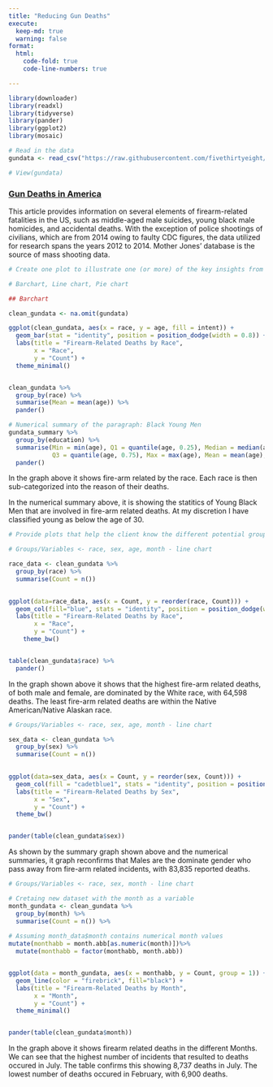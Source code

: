 ---
title: "Reducing Gun Deaths"
execute:
  keep-md: true
  warning: false
format:
  html:
    code-fold: true
    code-line-numbers: true

---

```{r, message=FALSE, warning=FALSE}
library(downloader)
library(readxl)
library(tidyverse)
library(pander)
library(ggplot2)
library(mosaic)

# Read in the data 
gundata <- read_csv("https://raw.githubusercontent.com/fivethirtyeight/guns-data/master/full_data.csv")

# View(gundata)
```

### <a href="javascript:showhide('uniquename')">Gun Deaths in America <span style="font-size:8pt;"></span></a>


This article provides information on several elements of firearm-related fatalities in the US, such as middle-aged male suicides, young black male homicides, and accidental deaths. With the exception of police shootings of civilians, which are from 2014 owing to faulty CDC figures, the data utilized for research spans the years 2012 to 2014. Mother Jones' database is the source of mass shooting data.

```{r}
# Create one plot to illustrate one (or more) of the key insights from your summary

# Barchart, Line chart, Pie chart

## Barchart

clean_gundata <- na.omit(gundata)

ggplot(clean_gundata, aes(x = race, y = age, fill = intent)) +
  geom_bar(stat = "identity", position = position_dodge(width = 0.8)) +
  labs(title = "Firearm-Related Deaths by Race",
       x = "Race",
       y = "Count") +
  theme_minimal()


clean_gundata %>% 
  group_by(race) %>% 
  summarise(Mean = mean(age)) %>% 
  pander()

# Numerical summary of the paragraph: Black Young Men
gundata_summary %>% 
  group_by(education) %>% 
  summarise(Min = min(age), Q1 = quantile(age, 0.25), Median = median(age),
            Q3 = quantile(age, 0.75), Max = max(age), Mean = mean(age), Std_Dev = sd(age), Count = n() ) %>% 
  pander()

```

In the graph above it shows fire-arm related by the race. Each race is then sub-categorized into the reason of their deaths. 

In the numerical summary above, it is showing the statitics of Young Black Men that are involved in fire-arm related deaths. At my discretion I have classified young as below the age of 30. 

```{r}
# Provide plots that help the client know the different potential groups (variables) they could address in different seasons (2-4 visualizations seem necessary)

# Groups/Variables <- race, sex, age, month - line chart

race_data <- clean_gundata %>% 
  group_by(race) %>% 
  summarise(Count = n())
  

ggplot(data=race_data, aes(x = Count, y = reorder(race, Count))) +
  geom_col(fill="blue", stats = "identity", position = position_dodge(width = 0.8), color = "black") +
  labs(title = "Firearm-Related Deaths by Race",
       x = "Race",
       y = "Count") +
    theme_bw()


table(clean_gundata$race) %>% 
  pander()
```
In the graph shown above it shows that the highest fire-arm related deaths, of both male and female, are dominated by the White race, with 64,598 deaths. The least fire-arm related deaths are within the Native American/Native Alaskan race.



```{r}
# Groups/Variables <- race, sex, age, month - line chart

sex_data <- clean_gundata %>% 
  group_by(sex) %>% 
  summarise(Count = n())
  

ggplot(data=sex_data, aes(x = Count, y = reorder(sex, Count))) +
  geom_col(fill = "cadetblue1", stats = "identity", position = position_dodge(width = 0.8), color = "darkgoldenrod") +
  labs(title = "Firearm-Related Deaths by Sex",
       x = "Sex",
       y = "Count") +
  theme_bw()


pander(table(clean_gundata$sex))
```
As shown by the summary graph shown above and the numerical summaries, it graph reconfirms that Males are the dominate gender who pass away from fire-arm related incidents, with 83,835 reported deaths.

```{r}
# Groups/Variables <- race, sex, month - line chart

# Cretaing new dataset with the month as a variable
month_gundata <- clean_gundata %>% 
  group_by(month) %>% 
  summarise(Count = n()) %>% 
  
# Assuming month_data$month contains numerical month values
mutate(monthabb = month.abb[as.numeric(month)])%>%
  mutate(monthabb = factor(monthabb, month.abb))


ggplot(data = month_gundata, aes(x = monthabb, y = Count, group = 1)) +
  geom_line(color = "firebrick", fill="black") +
  labs(title = "Firearm-Related Deaths by Month",
       x = "Month",
       y = "Count") +
  theme_minimal()


pander(table(clean_gundata$month))
```
In the graph above it shows firearm related deaths in the different Months. We can see that the highest number of incidents that resulted to deaths occured in July. The table confirms this showing 8,737 deaths in July. The lowest number of deaths occured in February, with 6,900 deaths. 

